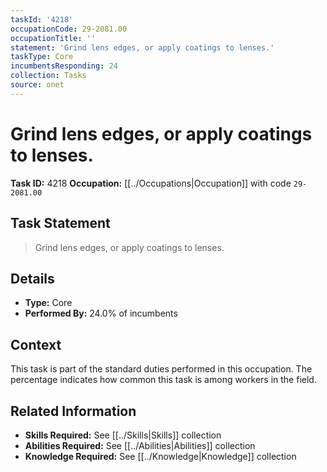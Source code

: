 ```yaml
---
taskId: '4218'
occupationCode: 29-2081.00
occupationTitle: ''
statement: 'Grind lens edges, or apply coatings to lenses.'
taskType: Core
incumbentsResponding: 24
collection: Tasks
source: onet
---
```

# Grind lens edges, or apply coatings to lenses.

**Task ID:** 4218
**Occupation:** [[../Occupations|Occupation]] with code `29-2081.00`

## Task Statement

> Grind lens edges, or apply coatings to lenses.

## Details

- **Type:** Core
- **Performed By:** 24.0% of incumbents

## Context

This task is part of the standard duties performed in this occupation. The percentage indicates how common this task is among workers in the field.

## Related Information

- **Skills Required:** See [[../Skills|Skills]] collection
- **Abilities Required:** See [[../Abilities|Abilities]] collection
- **Knowledge Required:** See [[../Knowledge|Knowledge]] collection
